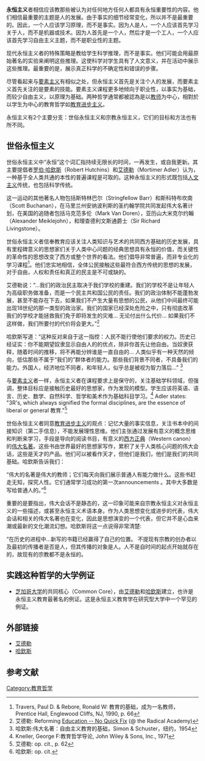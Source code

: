 '''永恒主义'''者相信应该教那些被认为对任何地方任何人都具有永恒重要性的内容。他们相信最重要的主题是人的发展。由于事实的细节经常变化，所以并不是最重要的。因此，一个人应该学习原理，而不是事实。因为人是人，一个人应该首先学习关于人，而不是机器或技术。因为人首先是一个人，然后才是一个工人，一个人应该首先学习自由主义主题，而不是职业性的主题。

现代永恒主义者的特殊策略是教给学生科学推理，而不是事实。他们可能会用最原始著名的实验来阐明这些推理。这使科学对学生具有了人文意义，并在活动中展示这些推理。最重要的是，展示真正科学的不确定性和错误的步骤。

尽管看起来与[[要素主义|要素主义]]有相似之处，但永恒主义首先是关注个人的发展，而要素主义首先关注的是要素的技能。要素主义课程更多地倾向于职业性，以事实为基础，而较少自由主义，以原理为基础。两种哲学通常都被認為是以[[教师|教师]]为中心，相對於以学生为中心的教育哲学如[[教育进步主义|教育进步主义]]。 

永恒主义有2个主要分支：世俗永恒主义和宗教永恒主义，它们的目标和方法也有所不同。

==世俗永恒主义==
世俗永恒主义中“永恒”这个词汇指持续无限长的时间，一再发生，或自我更新。其主要提倡者[[罗伯·哈欽斯|罗伯·哈欽斯]]（Robert Hutchins）和[[艾德勒|艾德勒]]（Mortimer Adler）认为，一种基于全人类共通的本性的普遍课程是可取的。这种永恒主义的形式既包括[[人文主义|人文主义]]传统，也包括科学传统。

这一运动的其他著名人物包括斯特林巴尔（Stringfellow Barr）和斯科特布坎南（Scott Buchanan），在马里兰州安纳波利斯的圣约翰学院共同发起伟大名著计划，在美国的追随者包括马克范多伦（Mark Van Doren），亚历山大米克尔约翰（Alexander Meiklejohn），和理查德利文斯通爵士（Sir Richard Livingstone）。

世俗永恒主义者信奉教育应该关注人类知识与艺术的共同西方基础的历史发展，具有里程碑意义的思想家们关于人类中心问题的经典思想具有永恒的价值，而关键性的革命性的思想改变了西方或整个世界的看法。他们倡导非常普遍，而非专业化的学习课程<ref>Travers, Paul D. & Rebore, Ronald W: 教育的基础，成为一名教师，Prentice Hall, Englewood Cliffs, NJ, 1990, p. 66</ref>。他们忠实地相信，全体公民接触这些最符合西方传统的思想的发展，对于自由，人权和责任和真正的民主是不可或缺的。 

艾德勒说：“...我们的政治民主取决于我们学校的重建。我们的学校不是让年轻人为高级职务做准备，而是一个民主共和国公民的责任。我们的政治体制不能蓬勃发展，甚至不能存在下去，如果我们不产生大量有思想的公民，从他们中间最终可能出现18世纪的那一类型的政治家。我们的国家已经深处危险之中，只有彻底改革我们的学校才能拯救我们免于即将发生的灾难... 无论付出什么代价... 如果我们不这样做，我们所要付的代价将会更大。”<ref>艾德勒: Reforming [http://radicalacademy.com/adlerreformedu.htm Education -- No Quick Fix] {{Wayback|url=http://radicalacademy.com/adlerreformedu.htm |date=20011102170630 }} (@ the Radical Academy)</ref>

哈欽斯写道：“这种反对来自于这一指控：人民不能行使他们要求的权力。历史已经证实：你不能期望奴隶显示自由人的的优点，除非你首先让他自由。当奴隶获释，随着时间的推移，将不再能分辨谁是一直自由的... 人类似乎有一种天然的倾向，低估那些不属于“我们的”群体者的能力。那些我们背景不同者，不具备我们的能力。外国人，经济地位不同者，和年轻人，似乎总是被视为智力落后...” <ref>哈欽斯:伟大名著：自由主义教育的基础，Simon & Schuster，纽约，1954</ref>

与[[要素主义|要素主义]]者一样，永恒主义者在课程要求上是保守的，关注基础学科领域，但强调，整体目标应是接触历史最好的思想家，作为发现的模型。学生应该将英语、语言、历史、数学、自然科学、哲学和美术作为基础科目学习。<ref> Kneller, George F:教育哲学导论, John Wiley & Sons, Inc., 1971</ref> Adler states: "3R's, which always signified the formal disciplines, are the essence of liberal or general 教育."<ref>艾德勒: op. cit., p. 62</ref>

世俗永恒主义者同意[[教育进步主义|教育进步主义]]的观点：记忆大量的事实信息，关注书本中的间接知识（第二手信息），不能发展理性思维。他们主张通过发展有意义的概念思维和判断来学习，手段是导向的阅读书目，有意义的[[西方正典|西方正典]]（Western canon）的[[伟大名著|伟大名著]]。这些书由世界最好的思想家写作，累积了关于人类核心问题的伟大会话，这些是天才的产品。他们可以被看作天才，但他们是我们，他们是我们的共同基础。哈欽斯告诉我们： 

“伟大的名著是伟大的教师；它们每天向我们展示普通人有能力做什么。这些书赶走无知，探究人性。它们通常学习成功的第一次announcements 。其中大多数是写给普通人的。”<ref>哈欽斯: op. cit.</ref>

重要的是要指出，伟大会话不是静态的，这一印象可能来自宗教永恒主义对永恒主义的一些描述，或甚至永恒主义术语本身。作为人类思想变化或进步的代表，伟大会话和相关的伟大名著也在变化，因此是思想演变的一个代表，但它并不是心血来潮或最新的文化潮流幻想。哈欽斯将这一点说得非常清楚:

“在历史的进程中...新写的书籍已经赢得了自己的位置。<!--Books once thought entitled to 属于 it have been superseded; and this process of change will continue as long as men can 思考写作。这是任务of每一代 to reassess the tradition in which it lives, to discard what it cannot use, and to bring into context with the distant and intermediate past the most recent contributions to 伟大会话. ...西方 needs to recapture and reemphasize and bring to bear upon its present problems the wisdom that lies in the works of its greatest 思想家 and in the discussion that they have carried on." <ref>哈欽斯: 伟大名著: 自由主义教育的基础, Simon & Schuster,纽约, 1954</ref>

永恒主义 was a solution proposed in response to what was considered by many to be a failing 教育体系。Hutchins writes:

"美国中学的产品是illiterate; and a degree 从一所著名大学 is no guarantee that the graduate is in any better case。美国社会最显著的特征之一是"未受教育者"和"已受教育者"之间的不同是如此轻微。"<ref>哈欽斯: op. cit.</ref>

In this regard 约翰杜威和哈欽斯were in agreement.哈欽斯的著作''The Higher 学习 in 美国'' deplored the "plight of higher learning" whch had turned away from cultivation of the intellect toward 反intellectual practicality due in part, to a lust for money. In a negative criticism and review of the book,杜威wrote a series of articles in ''社会Frontier'' which began by applauding 哈欽斯' attack on "the aimlessness of our present 教育 scheme.<ref>Erlich, Thomas: ''杜威 versus 哈欽斯: The Next Round'' 教育与民主，美国Re-imagining Liberal 学习，Robert Orril, Editor, College Entrance Examination Board, 1997</ref>

永恒主义者相信阅读是to be supplemented with mutual investigations and minimally-directed discussions 通过[[Socratic_method|Socratic method]], in order to 发展 a historically oriented understanding of concepts. They argue that accurate,独立推理 distinguishes the developed or educated mind and thus stress the development of this faculty. A skilled 教师would keep discussions on topic and correct errors in reasoning, but the class, not the teacher, would come to 结论。教师 would not direct or lead the class to a conclusion but 教师's role may include accurately formulating problems within the scope of 伟大名著 being studied.

标准 argument for utilizing a modern text is to make 信息 relevant to 现代社会。永恒主义者 argue that many of 历史 debates and 发展 of ideas represented by 伟大名著 are relevant to 任何社会，at任何时间, and thus 伟大名著 are pertinent 理解我们的社会和我们的时代。

永恒主义者freely acknowledge that any selection of 伟大名著 will disagree on 许多topics，but see this as an advantage。他们相信学生必须学习recognize such disagreements, which often reflect current debates。学生 is responsible for thinking about the disagreements and reaching a reasoned, defensible conclusion. This is a 主要目标 of the Socratic discussions。They do not advocate teaching a settled scholarly interpretation of 伟大名著, because this cheats the student of an opportunity to 学习 rational criticism and to know his own mind. Also, humanity might lose some of brilliant insights discovered by 这些新思想。 -->
不提现有宗教的创办者以及最初的传播者是否是人，但其传播的对象是人。人不是自时间的起点开始就存在的，故现有的宗教都不是永恒的。

== 实践这种哲学的大学例证 ==
*[[芝加哥大学|芝加哥大学]]的共同核心（Common Core），由[[艾德勒|艾德勒]]和[[羅伯特·梅納德·哈欽斯|哈欽斯]]建立，也许是永恒主义教育最著名的例证。这是永恒主义教育学在研究型大学中一个罕见的例证。
<!-- 
*[[圣约翰学院,_U.S.|圣约翰学院, U.S.]]是一所著名 secular 自由主义-arts 大学 with an undergraduate program described as "an all-required course of study based on 西方传统的伟大名著."
*Integral Program at [[圣Mary's_学院_of_California|圣Mary's 学院 of California]][http://www.stmarys-ca.edu/academics/undergraduate/programs_by_school/school_of_liberal_arts/programs/integral/] is a 伟大名著 major at the Lasallian Catholic liberal-arts college in Moraga, California. The program was designed with the assistance of faculty from 圣约翰学院, U.S. 
*[http://www.thomasaquinas.edu Thomas Aquinas 学院] in [[Santa_Paula,_California|Santa Paula, California]]是一所天主教大学 with a 伟大名著课程。该学院由一群建立graduates and 教授 of the Integral Program at Saint Mary学院 of California, who were discouraged by the liberalism that became common place among the faculty and administration on Saint Mary's campus shortly after Vatican II. 
*[http://mckenziestudycenter.org/guten/ Gutenberg College] in [[Eugene,_Oregon|Eugene, Oregon]] provides "a broad-based liberal arts 教育in a 基督教新教环境", with a "伟大名著"课程emphasizing "基本学习技能（阅读、写作、数学和critical思维）的发展 and the application of these skills to profound writings of the past"
*[[Shimer_College|Shimer College]] in [[Waukegan,Illinois|Waukegan,Illinois]] grants a Bachelor of Arts to 学生 who complete a program composed of humanities, 社会科学、自然科学, integrative studies and a capstone senior thesis.
*[http://www.biola.edu/academics/torrey The Torrey Honors Institute] at [[Biola_大学|Biola 大学]] is a 基督教伟大名著 program. -->

== 外部链接 ==
* [http://en.wikiquote.org/wiki/Mortimer_Adler 艾德勒] {{Wayback|url=http://en.wikiquote.org/wiki/Mortimer_Adler |date=20210301172625 }}
* [http://en.wikiquote.org/wiki/Robert_Hutchins 哈欽斯] {{Wayback|url=http://en.wikiquote.org/wiki/Robert_Hutchins |date=20181216031722 }}

== 参考文献 ==
<references />
[[Category:教育哲学|Category:教育哲学]]